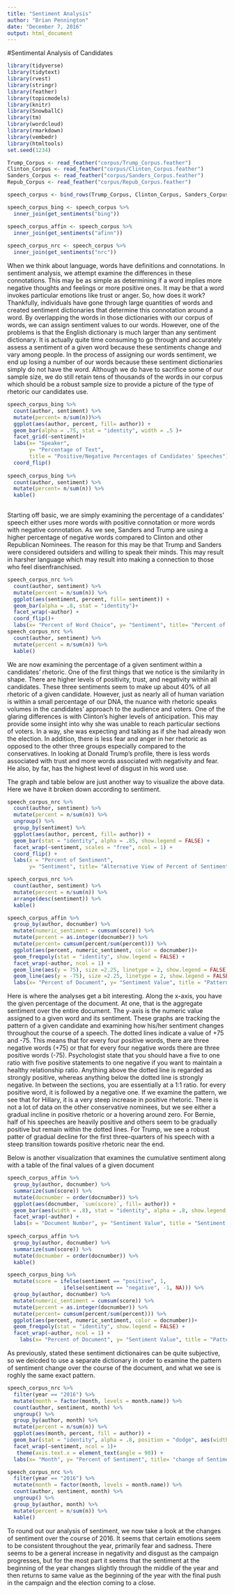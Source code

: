```yaml
---
title: "Sentiment Analysis"
author: "Brian Pennington"
date: "December 7, 2016"
output: html_document
---
```

#Sentimental Analysis of Candidates
```r
library(tidyverse)
library(tidytext)
library(rvest)
library(stringr)
library(feather)
library(topicmodels)
library(knitr)
library(SnowballC)
library(tm)
library(wordcloud)
library(rmarkdown)
library(vembedr)
library(htmltools)
set.seed(1234)
```

```r
Trump_Corpus <- read_feather("corpus/Trump_Corpus.feather")
Clinton_Corpus <- read_feather("corpus/Clinton_Corpus.feather")
Sanders_Corpus <- read_feather("corpus/Sanders_Corpus.feather")
Repub_Corpus <- read_feather("corpus/Repub_Corpus.feather")
```

```r
speech_corpus <- bind_rows(Trump_Corpus, Clinton_Corpus, Sanders_Corpus, Repub_Corpus)

speech_corpus_bing <- speech_corpus %>%
  inner_join(get_sentiments("bing"))

speech_corpus_affin <- speech_corpus %>%
  inner_join(get_sentiments("afinn"))
 
speech_corpus_nrc <- speech_corpus %>%
  inner_join(get_sentiments("nrc"))
```


When we think about language, words have definitions and connotations. In sentiment analysis, we attempt examine the differences in these connotations. This may be as simple as determining if a word implies more negative thoughts and feelings or more positive ones. It may be that a word invokes particular emotions like trust or anger. So, how does it work? Thankfully, individuals have gone through large quantities of words and created sentiment dictionaries that determine this connotation around a word. By overlapping the words in those dictionaries with our corpus of words, we can assign sentiment values to our words. However, one of the problems is that the English dictionary is much larger than any sentiment dictionary. It is actually quite time consuming to go through and accurately assess a sentiment of a given word because these sentiments change and vary among people. In the process of assigning our words sentiment, we end up losing a number of our words because these sentiment dictionaries simply do not have the word. Although we do have to sacrifice some of our sample size, we do still retain tens of thousands of the words in our corpus which should be a robust sample size to provide a picture of the type of rhetoric our candidates use.



```r
speech_corpus_bing %>%
  count(author, sentiment) %>%
  mutate(percent= n/sum(n))%>%
  ggplot(aes(author, percent, fill= author)) +
  geom_bar(alpha = .75, stat = "identity", width = .5 )+
  facet_grid(~sentiment)+
  labs(x= "Speaker",
       y= "Percentage of Text",
       title = "Positive/Negative Percentages of Candidates' Speeches") +
  coord_flip()
  
speech_corpus_bing %>%
  count(author, sentiment) %>%
  mutate(percent= n/sum(n)) %>%
  kable()
  
```


Starting off basic, we are simply examining the percentage of a candidates' speech either uses more words with positive connotation or more words with negative connotation. As we see, Sanders and Trump are using a higher percentage of negative words compared to Clinton and other Republican Nominees. The reason for this may be that Trump and Sanders were considered outsiders and willing to speak their minds. This may result in harsher language which may result into making a connection to those who feel disenfranchised. 




```r
speech_corpus_nrc %>%
  count(author, sentiment) %>%
  mutate(percent = n/sum(n)) %>%
  ggplot(aes(sentiment, percent, fill= sentiment)) +
  geom_bar(alpha = .8, stat = "identity")+
  facet_wrap(~author) +
  coord_flip()+
  labs(x= "Percent of Word Choice", y= "Sentiment", title= "Percent of Sentiment of a Candidates' Rhetoric")
speech_corpus_nrc %>%
  count(author, sentiment) %>%
  mutate(percent = n/sum(n)) %>%
  kable()
```



We are now examining the percentage of a given sentiment within a candidates’ rhetoric. One of the first things that we notice is the similarity in shape. There are higher levels of positivity, trust, and negativity within all candidates. These three sentiments seem to make up about 40% of all rhetoric of a given candidate. However, just as nearly all of human variation is within a small percentage of our DNA, the nuance with rhetoric speaks volumes in the candidates' approach to the audience and voters. One of the glaring differences is with Clinton's higher levels of anticipation. This may provide some insight into why she was unable to reach particular sections of voters. In a way, she was expecting and talking as if she had already won the election. In addition, there is less fear and anger in her rhetoric as opposed to the other three groups especially compared to the conservatives. In looking at Donald Trump's profile, there is less words associated with trust and more words associated with negativity and fear. He also, by far, has the highest level of disgust in his word use.  



The graph and table below are just another way to visualize the above data. Here we have it broken down according to sentiment.




```r
speech_corpus_nrc %>%
  count(author, sentiment) %>%
  mutate(percent = n/sum(n)) %>%
  ungroup() %>%
  group_by(sentiment) %>%
  ggplot(aes(author, percent, fill= author)) +
  geom_bar(stat = "identity", alpha = .85, show.legend = FALSE) +
  facet_wrap(~sentiment, scales = "free", ncol = 1) +
  coord_flip() +
  labs(x = "Percent of Sentiment",
       y= "Sentiment", title= "Alternative View of Percent of Sentiment of a Candidates' Rhetoric")

speech_corpus_nrc %>%
  count(author, sentiment) %>%
  mutate(percent = n/sum(n)) %>%
  arrange(desc(sentiment)) %>%
  kable()

```



```r
speech_corpus_affin %>%
  group_by(author, docnumber) %>%
  mutate(numeric_sentiment = cumsum(score)) %>%
  mutate(percent = as.integer(docnumber)) %>%
  mutate(percent= cumsum(percent/sum(percent))) %>%
  ggplot(aes(percent, numeric_sentiment, color = docnumber))+
  geom_freqpoly(stat = "identity", show.legend = FALSE) +
  facet_wrap(~author, ncol = 1) +
  geom_line(aes(y = 75), size =2.25, linetype = 2, show.legend = FALSE) +
  geom_line(aes(y = -75), size =2.25, linetype = 2, show.legend = FALSE)+
  labs(x= "Percent of Document", y= "Sentiment Value", title = "Pattern of Sentiment Changes Over the Course of a Speech")
```



Here is where the analyses get a bit interesting. Along the x-axis, you have the given percentage of the document. At one, that is the aggregate sentiment over the entire document. The y-axis is the numeric value assigned to a given word and its sentiment. These graphs are tracking the pattern of a given candidate and examining how his/her sentiment changes throughout the course of a speech. The dotted lines indicate a value of +75 and -75. This means that for every four positive words, there are three negative words (+75) or that for every four negative words there are three positive words (-75). Psychologist state that you should have a five to one ratio with five positive statements to one negative if you want to maintain a healthy relationship ratio. Anything above the dotted line is regarded as strongly positive, whereas anything below the dotted line is strongly negative. In between the sections, you are essentially at a 1:1 ratio. for every positive word, it is followed by a negative one. If we examine the pattern, we see that for Hillary, it is a very steep increase in positive rhetoric. There is not a lot of data on the other conservative nominees, but we see either a gradual incline in positive rhetoric or a hovering around zero. For Bernie, half of his speeches are heavily positive and others seem to be gradually positive but remain within the dotted lines. For Trump, we see a robust patter of gradual decline for the first three-quarters of his speech with a steep transition towards positive rhetoric near the end. 


Below is another visualization that examines the cumulative sentiment along with a table of the final values of a given document



```r
speech_corpus_affin %>%
  group_by(author, docnumber) %>%
  summarize(sum(score)) %>%
  mutate(docnumber = order(docnumber)) %>%
  ggplot(aes(docnumber, `sum(score)`, fill= author)) +
  geom_bar(aes(width = .8), stat = "identity", alpha = .8, show.legend = FALSE) +
  facet_wrap(~author) +
  labs(x = "Document Number", y= "Sentiment Value", title = "Sentiment Value Over Documents")
  
speech_corpus_affin %>%
  group_by(author, docnumber) %>%
  summarize(sum(score)) %>%
  mutate(docnumber = order(docnumber)) %>%
  kable()
```



```r
speech_corpus_bing %>%
  mutate(score = ifelse(sentiment == "positive", 1,
                  ifelse(sentiment == "negative", -1, NA))) %>%
  group_by(author, docnumber) %>%
  mutate(numeric_sentiment = cumsum(score)) %>%
  mutate(percent = as.integer(docnumber)) %>%
  mutate(percent= cumsum(percent/sum(percent))) %>%
  ggplot(aes(percent, numeric_sentiment, color = docnumber))+
  geom_freqpoly(stat = "identity", show.legend = FALSE) +
  facet_wrap(~author, ncol = 1) +
    labs(x= "Percent of Document", y= "Sentiment Value", title = "Pattern of Sentiment Changes Over the Course of a Speech")

```



As previously, stated these sentiment dictionaires can be quite subjective, so we deicded to use a separate dictionary in order to examine the pattern of sentiment change over the course of the document, and what we see is roghly the same exact pattern. 



```r
speech_corpus_nrc %>%
  filter(year == "2016") %>%
  mutate(month = factor(month, levels = month.name)) %>%
  count(author, sentiment, month) %>%
  ungroup() %>%
  group_by(author, month) %>%
  mutate(percent = n/sum(n)) %>%
  ggplot(aes(month, percent, fill = author)) +
  geom_bar(stat = "identity", alpha = .8, position = "dodge", aes(width = .75)) +
  facet_wrap(~sentiment, ncol = 1)+
   theme(axis.text.x = element_text(angle = 90)) +
  labs(x= "Month", y= "Percent of Sentiment", title= "change of Sentiment Over Time (Year 2016)")

speech_corpus_nrc %>%
  filter(year == "2016") %>%
  mutate(month = factor(month, levels = month.name)) %>%
  count(author, sentiment, month) %>%
  ungroup() %>%
  group_by(author, month) %>%
  mutate(percent = n/sum(n)) %>%
  kable()
```

To round out our analysis of sentiment, we now take a look at the changes of sentiment over the course of 2016. It seems that certain emotions seem to be consistent throughout the year, primarily fear and sadness. There seems to be a general increase in negativity and disgust as the campaign progresses, but for the most part it seems that the sentiment at the beginning of the year changes slightly through the middle of the year and then returns to same value as the beginning of the year with the final push in the campaign and the election coming to a close.
